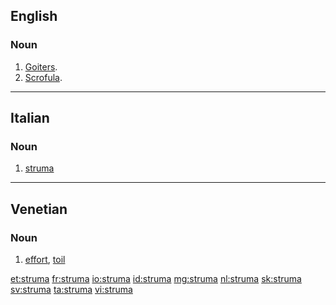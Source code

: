 ==English==

===Noun===
{{en-noun|s|strumae|strumæ}}

# [[goiter|Goiters]].
# [[scrofula|Scrofula]].

----

==Italian==

===Noun===
{{it-noun|f|strume}}

# [[#English|struma]]

----

==Venetian==

===Noun===
{{vec-noun|strum|f|a|e}}

# [[effort]], [[toil]]

[[et:struma]]
[[fr:struma]]
[[io:struma]]
[[id:struma]]
[[mg:struma]]
[[nl:struma]]
[[sk:struma]]
[[sv:struma]]
[[ta:struma]]
[[vi:struma]]